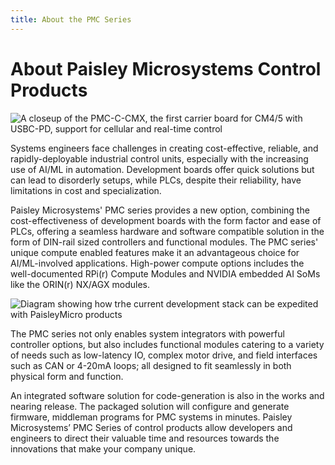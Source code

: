 ```yaml
---
title: About the PMC Series
---
```


# About Paisley Microsystems Control Products

![A closeup of the PMC-C-CMX, the first carrier board for CM4/5 with USBC-PD, support for cellular and real-time control](/images/pmc/bottomright.jpg)


Systems engineers face challenges in creating cost-effective, reliable, and rapidly-deployable industrial control units, especially with the increasing use of AI/ML in automation. Development boards offer quick solutions but can lead to disorderly setups, while PLCs, despite their reliability, have limitations in cost and specialization. 


Paisley Microsystems' PMC series provides a new option, combining the cost-effectiveness of development boards with the form factor and ease of PLCs, offering a seamless hardware and software compatible solution in the form of DIN-rail sized controllers and functional modules. The PMC series' unique compute enabled features make it an advantageous choice for AI/ML-involved applications. High-power compute options includes the well-documented RPi(r) Compute Modules and NVIDIA embedded AI SoMs like the ORIN(r) NX/AGX modules. 

![Diagram showing how trhe current development stack can be expedited with PaisleyMicro products](/images/pmc/systemoverview.png)

The PMC series not only enables system integrators with powerful controller options, but also includes functional modules catering to a variety of needs such as low-latency IO, complex motor drive, and field interfaces such as CAN or 4-20mA loops; all designed to fit seamlessly in both physical form and function. 

An integrated software solution for code-generation is also in the works and nearing release. The packaged solution will configure and generate firmware, middleman programs for PMC systems in minutes.
Paisley Microsystems’ PMC Series of control products allow developers and engineers to direct their valuable time and resources towards the innovations that make your company unique.
